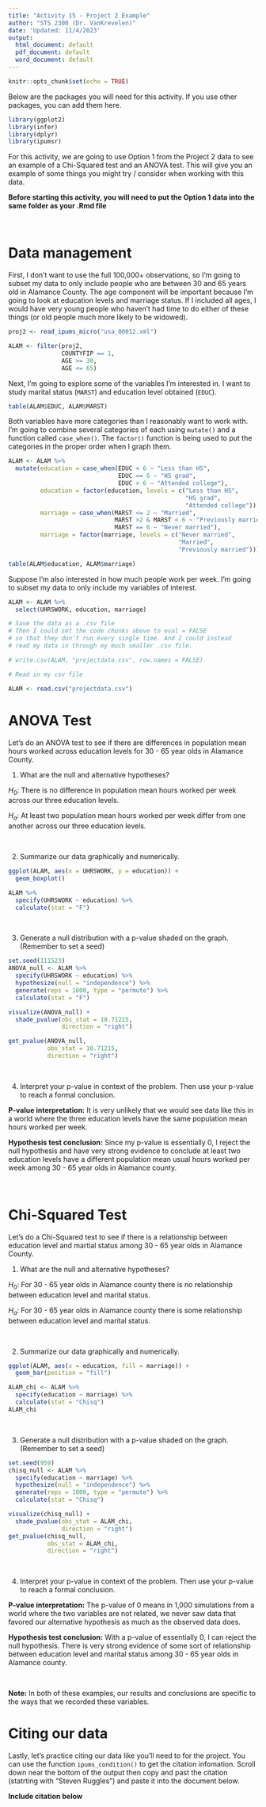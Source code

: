 ---
title: "Activity 15 - Project 2 Example"
author: "STS 2300 (Dr. VanKrevelen)"
date: 'Updated: 11/4/2023'
output:
  html_document: default
  pdf_document: default
  word_document: default
---

```{r setup, include=FALSE}
knitr::opts_chunk$set(echo = TRUE)
```

Below are the packages you will need for this activity. If you use other packages, you can add them here.

```{r, message = FALSE}
library(ggplot2)
library(infer)
library(dplyr)
library(ipumsr)
```

For this activity, we are going to use Option 1 from the Project 2 data to see an example of a Chi-Squared test and an ANOVA test. This will give you an example of some things you might try / consider when working with this data.

**Before starting this activity, you will need to put the Option 1 data into the same folder as your .Rmd file**

<br>


# Data management

First, I don't want to use the full 100,000+ observations, so I'm going to subset my data to only include people who are between 30 and 65 years old in Alamance County. The age component will be important because I'm going to look at education levels and marriage status. If I included all ages, I would have very young people who haven't had time to do either of these things (or old people much more likely to be widowed).

```{r}
proj2 <- read_ipums_micro("usa_00012.xml")

ALAM <- filter(proj2, 
               COUNTYFIP == 1,
               AGE >= 30,
               AGE <= 65)
```



Next, I'm going to explore some of the variables I'm interested in. I want to study marital status (`MARST`) and education level obtained (`EDUC`). 

```{r}
table(ALAM$EDUC, ALAM$MARST)
```


Both variables have more categories than I reasonably want to work with. I'm going to combine several categories of each using `mutate()` and a function called `case_when()`. The `factor()` function is being used to put the categories in the proper order when I graph them.

```{r}
ALAM <- ALAM %>%
  mutate(education = case_when(EDUC < 6 ~ "Less than HS",
                               EDUC == 6 ~ "HS grad",
                               EDUC > 6 ~ "Attended college"),
         education = factor(education, levels = c("Less than HS",
                                                  "HS grad",
                                                  "Attended college")),
         marriage = case_when(MARST <= 2 ~ "Married",
                              MARST >2 & MARST < 6 ~ "Previously married",
                              MARST == 6 ~ "Never married"),
         marriage = factor(marriage, levels = c("Never married",
                                                "Married",
                                                "Previously married")))

table(ALAM$education, ALAM$marriage)
```


Suppose I'm also interested in how much people work per week. I'm going to subset my data to only include my variables of interest.

```{r}
ALAM <- ALAM %>%
  select(UHRSWORK, education, marriage)

# Save the data as a .csv file
# Then I could set the code chunks above to eval = FALSE
# so that they don't run every single time. And I could instead
# read my data in through my much smaller .csv file.

# write.csv(ALAM, "projectdata.csv", row.names = FALSE)
```

```{r, eval = FALSE}
# Read in my csv file

ALAM <- read.csv("projectdata.csv")
```


# ANOVA Test

Let's do an ANOVA test to see if there are differences in population mean hours worked across education levels for 30 - 65 year olds in Alamance County.

1. What are the null and alternative hypotheses?

$H_0:$ There is no difference in population mean hours worked per week across our three education levels.

$H_a:$ At least two population mean hours worked per week differ from one another across our three education levels.

<br>


2. Summarize our data graphically and numerically.

```{r}
ggplot(ALAM, aes(x = UHRSWORK, y = education)) +
  geom_boxplot()

ALAM %>%
  specify(UHRSWORK ~ education) %>%
  calculate(stat = "F")
```

<br>


3. Generate a null distribution with a p-value shaded on the graph. (Remember to set a seed)

```{r}
set.seed(111523)
ANOVA_null <- ALAM %>%
  specify(UHRSWORK ~ education) %>%
  hypothesize(null = "independence") %>%
  generate(reps = 1000, type = "permute") %>%
  calculate(stat = "F")

visualize(ANOVA_null) +
  shade_pvalue(obs_stat = 10.71215,
               direction = "right")

get_pvalue(ANOVA_null,
           obs_stat = 10.71215,
           direction = "right")
```

<br>


4. Interpret your p-value in context of the problem. Then use your p-value to reach a formal conclusion.

**P-value interpretation:** It is very unlikely that we would see data like this in a world where the three education levels have the same population mean hours worked per week.

**Hypothesis test conclusion:** Since my p-value is essentially 0, I reject the null hypothesis and have very strong evidence to conclude at least two education levels have a different population mean usual hours worked per week among 30 - 65 year olds in Alamance county.

<br>



# Chi-Squared Test

Let's do a Chi-Squared test to see if there is a relationship between education level and martial status among 30 - 65 year olds in Alamance County.

1. What are the null and alternative hypotheses?

$H_0:$ For 30 - 65 year olds in Alamance county there is no relationship between education level and marital status.

$H_a:$ For 30 - 65 year olds in Alamance county there is some relationship between education level and marital status.

<br>


2. Summarize our data graphically and numerically.

```{r}
ggplot(ALAM, aes(x = education, fill = marriage)) +
  geom_bar(position = "fill")

ALAM_chi <- ALAM %>%
  specify(education ~ marriage) %>%
  calculate(stat = "Chisq")
ALAM_chi
```

<br>


3. Generate a null distribution with a p-value shaded on the graph. (Remember to set a seed)

```{r}
set.seed(959)
chisq_null <- ALAM %>%
  specify(education ~ marriage) %>%
  hypothesize(null = "independence") %>%
  generate(reps = 1000, type = "permute") %>%
  calculate(stat = "Chisq")

visualize(chisq_null) +
  shade_pvalue(obs_stat = ALAM_chi,
               direction = "right")
get_pvalue(chisq_null,
           obs_stat = ALAM_chi,
           direction = "right")
```

<br>


4. Interpret your p-value in context of the problem. Then use your p-value to reach a formal conclusion.

**P-value interpretation:** The p-value of 0 means in 1,000 simulations from a world where the two variables are not related, we never saw data that favored our alternative hypothesis as much as the observed data does.

**Hypothesis test conclusion:** With a p-value of essentially 0, I can reject the null hypothesis. There is very strong evidence of some sort of relationship between education level and marital status among 30 - 65 year olds in Alamance county.

<br>

**Note:** In both of these examples, our results and conclusions are specific to the ways that we recorded these variables.


# Citing our data

Lastly, let's practice citing our data like you'll need to for the project. You can use the function `ipums_condition()` to get the citation infomation. Scroll down near the bottom of the output then copy and past the citation (statrting with "Steven Ruggles") and paste it into the document below.

**Include citation below**
